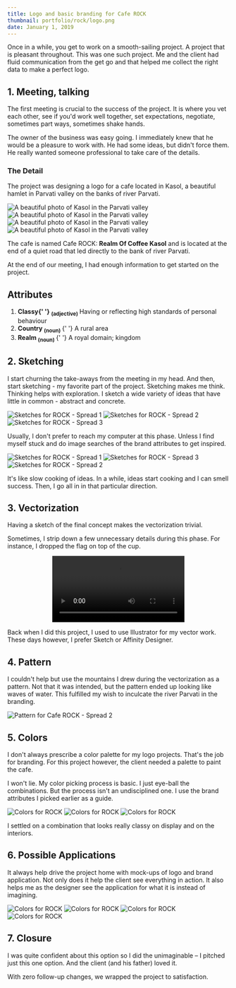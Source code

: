 ```yaml
---
title: Logo and basic branding for Cafe ROCK
thumbnail: portfolio/rock/logo.png
date: January 1, 2019
---
```


Once in a while, you get to work on a smooth-sailing project. A project that is
pleasant throughout. This was one such project. Me and the client had fluid
communication from the get go and that helped me collect the right data to make
a perfect logo.

## 1. Meeting, talking

The first meeting is crucial to the success of the project. It is where you vet
each other, see if you'd work well together, set expectations, negotiate,
sometimes part ways, sometimes shake hands.

The owner of the business was easy going. I immediately knew that he would be a
pleasure to work with. He had some ideas, but didn't force them. He really
wanted someone professional to take care of the details.

### The Detail

The project was designing a logo for a cafe located in Kasol, a beautiful hamlet
in Parvati valley on the banks of river Parvati.

<div className="grid grid-cols-5 grid-rows-3 gap-3">
  <Zoom zoomMargin={40} wrapStyle={{ gridColumn: 'span 3', gridRow: 'span 3' }}>
    <img
      className="rounded-md w-full h-full object-cover drop-shadow-lg"
      src="/portfolio/rock/kasol-valley-river.jpg "
      alt="A beautiful photo of Kasol in the Parvati valley"
    />
  </Zoom>
  <Zoom zoomMargin={40} wrapStyle={{ gridColumn: 'span 2' }}>
    <img
      className="rounded-md w-full h-full object-cover drop-shadow-lg"
      src="/portfolio/rock/kasol-valley.jpg"
      alt="A beautiful photo of Kasol in the Parvati valley"
    />
  </Zoom>
  <Zoom zoomMargin={40} wrapStyle={{ gridColumn: 'span 2' }}>
    <img
      className="rounded-md w-full h-full object-cover drop-shadow-lg"
      src="/portfolio/rock/kasol-fest.jpg"
      alt="A beautiful photo of Kasol in the Parvati valley"
    />
  </Zoom>
  <Zoom zoomMargin={40} wrapStyle={{ gridColumn: 'span 2' }}>
    <img
      className="rounded-md w-full h-full object-cover drop-shadow-lg"
      src="/portfolio/rock/kasol-farm.jpg"
      alt="A beautiful photo of Kasol in the Parvati valley"
    />
  </Zoom>
</div>

The cafe is named Cafe ROCK: **Realm Of Coffee Kasol** and is located at the end
of a quiet road that led directly to the bank of river Parvati.

At the end of our meeting, I had enough information to get started on the
project.

<div className="flex justify-center my-6">
  <div className="relative rounded-sm border border-gray-200 text-primary-500 -rotate-1 bg-white drop-shadow-md">
    <h2 className="m-0 py-3 pl-6 pr-3 text-primary-500 border-b border-accent-200 before:-translate-x-3 before:top-0 before:bottom-0 before:absolute before:border-l before:border-accent-200">
      Attributes
    </h2>
    <ol className="divide-y divide-gray-200">
      <li className="flex flex-col divide-y divide-gray-200">
        <strong className="pl-6 pr-3">
          Classy{' '}
          <sub className="font-serif italic font-normal">(adjective)</sub>
        </strong>
        <span className="pl-6 pr-3 font-serif italic text-gray-600 leading-7 text-sm decoration-clone">
          Having or reflecting high standards of personal behaviour
        </span>
        <span>&nbsp;</span>
      </li>
      <li className="flex flex-col divide-y divide-gray-200">
        <strong className="pl-6 pr-3">
          Country <sub className="font-serif italic font-normal">(noun)</sub>
        </strong>{' '}
        <span className="pl-6 pr-3 font-serif italic text-gray-600 leading-7 text-sm decoration-clone">
          A rural area
        </span>
        <span>&nbsp;</span>
      </li>
      <li className="flex flex-col divide-y divide-gray-200">
        <strong className="pl-6 pr-3">
          Realm <sub className="font-serif italic font-normal">(noun)</sub>
        </strong>{' '}
        <span className="pl-6 pr-3 font-serif italic text-gray-600 leading-7 text-sm decoration-clone">
          A royal domain; kingdom
        </span>
      </li>
    </ol>
  </div>
</div>

## 2. Sketching

I start churning the take-aways from the meeting in my head. And then, start
sketching - my favorite part of the project. Sketching makes me think. Thinking
helps with exploration. I sketch a wide variety of ideas that have little in
common - abstract and concrete.

<div className="grid grid-cols-3 gap-3 drop-shadow-lg">
  <Zoom zoomMargin={40}>
    <img
      className="rounded-md w-full h-full object-cover"
      src="/portfolio/rock/attribute.001.jpg"
      alt="Sketches for ROCK - Spread 1"
    />
  </Zoom>
  <Zoom zoomMargin={40}>
    <img
      className="rounded-md w-full h-full object-cover"
      src="/portfolio/rock/attribute.002.jpg"
      alt="Sketches for ROCK - Spread 2"
    />
  </Zoom>
  <Zoom zoomMargin={40}>
    <img
      className="rounded-md w-full h-full object-cover"
      src="/portfolio/rock/attribute.003.jpg"
      alt="Sketches for ROCK - Spread 3"
    />
  </Zoom>
</div>

Usually, I don't prefer to reach my computer at this phase. Unless I find
myself stuck and do image searches of the brand attributes to get inspired.

<div className="grid grid-cols-4 grid-rows-2 gap-3 drop-shadow-lg">
  <Zoom zoomMargin={40} wrapStyle={{ gridColumn: 'span 2' }}>
    <img
      className="rounded-md w-full h-full object-cover"
      src="/portfolio/rock/rock-sketches-1.jpg"
      alt="Sketches for ROCK - Spread 1"
    />
  </Zoom>
  <Zoom zoomMargin={40} wrapStyle={{ gridRow: 'span 2', gridColumn: 'span 2' }}>
    <img
      className="rounded-md w-full h-full object-cover"
      src="/portfolio/rock/rock-sketches-3.jpg"
      alt="Sketches for ROCK - Spread 3"
    />
  </Zoom>
  <Zoom zoomMargin={40} wrapStyle={{ gridColumn: 'span 2' }}>
    <img
      className="rounded-md w-full h-full object-cover"
      src="/portfolio/rock/rock-sketches-2.jpg"
      alt="Sketches for ROCK - Spread 2"
    />
  </Zoom>
</div>

It's like slow cooking of ideas. In a while, ideas start cooking and I can
smell success. Then, I go all in in that particular direction.

## 3. Vectorization

Having a sketch of the final concept makes the vectorization trivial.

Sometimes, I strip down a few unnecessary details during this phase. For
instance, I dropped the flag on top of the cup.

<center>
  <video
    className="rounded-md max-w-sm"
    controls
    src="/portfolio/rock/vectorization.mp4"
  />
</center>

Back when I did this project, I used to use Illustrator for my vector work.
These days however, I prefer Sketch or Affinity Designer.

## 4. Pattern

I couldn't help but use the mountains I drew during the vectorization as a
pattern. Not that it was intended, but the pattern ended up looking like waves
of water. This fulfilled my wish to inculcate the river Parvati in the branding.

<Zoom zoomMargin={40}>
  <img
    className="rounded-md w-full h-full object-cover"
    src="/portfolio/rock/pattern.jpg"
    alt="Pattern for Cafe ROCK - Spread 2"
  />
</Zoom>

## 5. Colors

I don't always prescribe a color palette for my logo projects. That's the job
for branding. For this project however, the client needed a palette to paint the
cafe.

I won't lie. My color picking process is basic. I just eye-ball the
combinations. But the process isn't an undisciplined one. I use the brand
attributes I picked earlier as a guide.

<div className="grid grid-cols-2 grid-rows-2 gap-3 drop-shadow-lg">
  <Zoom zoomMargin={40}>
    <img
      className="rounded-md w-full h-full object-cover"
      src="/portfolio/rock/colors-2.jpg"
      alt="Colors for ROCK"
    />
  </Zoom>
  <Zoom zoomMargin={40}>
    <img
      className="rounded-md w-full h-full object-cover"
      src="/portfolio/rock/colors-3.jpg"
      alt="Colors for ROCK"
    />
  </Zoom>
  <Zoom zoomMargin={40} wrapStyle={{ gridColumn: 'span 2' }}>
    <img
      className="rounded-md w-full h-full object-cover"
      src="/portfolio/rock/colors-1.jpg"
      alt="Colors for ROCK"
    />
  </Zoom>
</div>

I settled on a combination that looks really classy on display and on the
interiors.

## 6. Possible Applications

It always help drive the project home with mock-ups of logo and brand
application. Not only does it help the client see everything in action. It also
helps me as the designer see the application for what it is instead of
imagining.

<div className="grid grid-cols-2 grid-rows-2 gap-3 drop-shadow-lg">
  <Zoom zoomMargin={40}>
    <img
      className="rounded-md w-full h-full object-cover"
      src="/portfolio/rock/applications-1.jpg"
      alt="Colors for ROCK"
    />
  </Zoom>
  <Zoom zoomMargin={40}>
    <img
      className="rounded-md w-full h-full object-cover"
      src="/portfolio/rock/applications-2.jpg"
      alt="Colors for ROCK"
    />
  </Zoom>
  <Zoom zoomMargin={40}>
    <img
      className="rounded-md w-full h-full object-cover"
      src="/portfolio/rock/applications-3.jpg"
      alt="Colors for ROCK"
    />
  </Zoom>
  <Zoom zoomMargin={40}>
    <img
      className="rounded-md w-full h-full object-cover"
      src="/portfolio/rock/applications-4.jpg"
      alt="Colors for ROCK"
    />
  </Zoom>
</div>

## 7. Closure

I was quite confident about this option so I did the unimaginable – I pitched
just this one option. And the client (and his father) loved it.

With zero follow-up changes, we wrapped the project to satisfaction.
